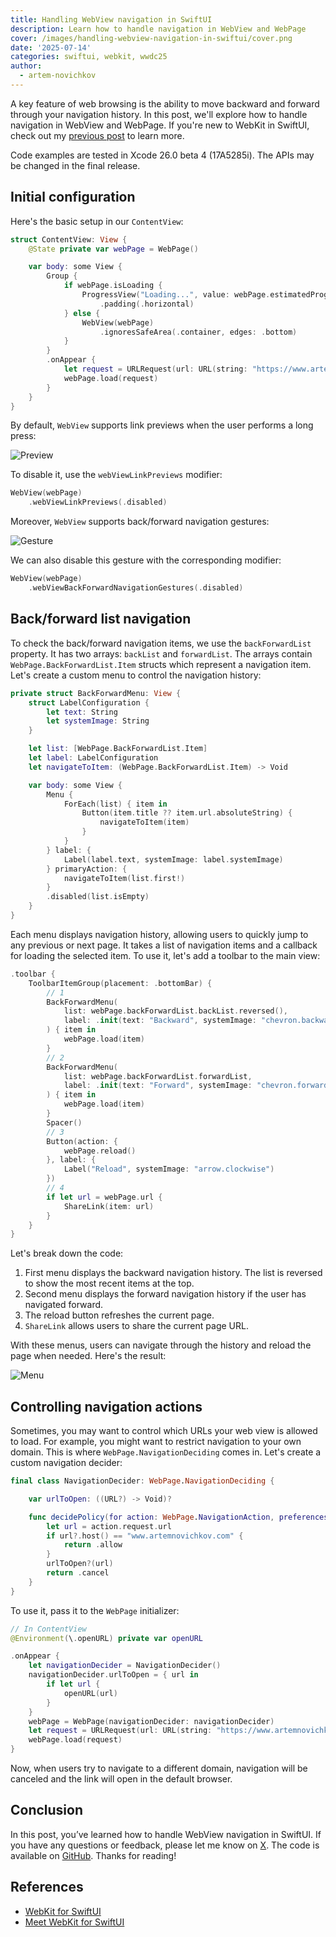 ```yaml
---
title: Handling WebView navigation in SwiftUI
description: Learn how to handle navigation in WebView and WebPage
cover: /images/handling-webview-navigation-in-swiftui/cover.png
date: '2025-07-14'
categories: swiftui, webkit, wwdc25
author:
  - artem-novichkov
---
```


A key feature of web browsing is the ability to move backward and forward through your navigation history. In this post, we'll explore how to handle navigation in WebView and WebPage. If you're new to WebKit in SwiftUI, check out my [previous post](https://www.artemnovichkov.com/blog/using-webkit-to-load-web-content-in-swiftui) to learn more.

<Callout type="info" emoji="️ℹ️">
  Code examples are tested in Xcode 26.0 beta 4 (17A5285i). The APIs may be changed in the final release.
</Callout>

## Initial configuration

Here's the basic setup in our `ContentView`:

```swift
struct ContentView: View {
    @State private var webPage = WebPage()

    var body: some View {
        Group {
            if webPage.isLoading {
                ProgressView("Loading...", value: webPage.estimatedProgress)
                    .padding(.horizontal)
            } else {
                WebView(webPage)
                    .ignoresSafeArea(.container, edges: .bottom)
            }
        }
        .onAppear {
            let request = URLRequest(url: URL(string: "https://www.artemnovichkov.com")!)
            webPage.load(request)
        }   
    }
}
```

By default, `WebView` supports link previews when the user performs a long press:

![Preview](/images/handling-webview-navigation-in-swiftui/preview.png)

To disable it, use the `webViewLinkPreviews` modifier:

```swift
WebView(webPage)
    .webViewLinkPreviews(.disabled)
```

Moreover, `WebView` supports back/forward navigation gestures:

![Gesture](/images/handling-webview-navigation-in-swiftui/gesture.png)

We can also disable this gesture with the corresponding modifier:

```swift
WebView(webPage)
    .webViewBackForwardNavigationGestures(.disabled)
```

## Back/forward list navigation

To check the back/forward navigation items, we use the `backForwardList` property. It has two arrays: `backList` and `forwardList`. The arrays contain `WebPage.BackForwardList.Item` structs which represent a navigation item. Let's create a custom menu to control the navigation history:

```swift
private struct BackForwardMenu: View {
    struct LabelConfiguration {
        let text: String
        let systemImage: String
    }

    let list: [WebPage.BackForwardList.Item]
    let label: LabelConfiguration
    let navigateToItem: (WebPage.BackForwardList.Item) -> Void

    var body: some View {
        Menu {
            ForEach(list) { item in
                Button(item.title ?? item.url.absoluteString) {
                    navigateToItem(item)
                }
            }
        } label: {
            Label(label.text, systemImage: label.systemImage)
        } primaryAction: {
            navigateToItem(list.first!)
        }
        .disabled(list.isEmpty)
    }
}
```

Each menu displays navigation history, allowing users to quickly jump to any previous or next page. It takes a list of navigation items and a callback for loading the selected item. To use it, let's add a toolbar to the main view:

```swift
.toolbar {
    ToolbarItemGroup(placement: .bottomBar) {
        // 1
        BackForwardMenu(
            list: webPage.backForwardList.backList.reversed(),
            label: .init(text: "Backward", systemImage: "chevron.backward")
        ) { item in
            webPage.load(item)
        }
        // 2
        BackForwardMenu(
            list: webPage.backForwardList.forwardList,
            label: .init(text: "Forward", systemImage: "chevron.forward")
        ) { item in
            webPage.load(item)
        }
        Spacer()
        // 3
        Button(action: {
            webPage.reload()
        }, label: {
            Label("Reload", systemImage: "arrow.clockwise")
        })
        // 4
        if let url = webPage.url {
            ShareLink(item: url)
        }
    }
}
```

Let's break down the code:

1. First menu displays the backward navigation history. The list is reversed to show the most recent items at the top.
2. Second menu displays the forward navigation history if the user has navigated forward.
3. The reload button refreshes the current page.
4. `ShareLink` allows users to share the current page URL.


With these menus, users can navigate through the history and reload the page when needed. Here's the result:

![Menu](/images/handling-webview-navigation-in-swiftui/menu.png)

## Controlling navigation actions

Sometimes, you may want to control which URLs your web view is allowed to load. For example, you might want to restrict navigation to your own domain. This is where `WebPage.NavigationDeciding` comes in. Let's create a custom navigation decider:

```swift
final class NavigationDecider: WebPage.NavigationDeciding {

    var urlToOpen: ((URL?) -> Void)?

    func decidePolicy(for action: WebPage.NavigationAction, preferences: inout WebPage.NavigationPreferences) async -> WKNavigationActionPolicy {
        let url = action.request.url
        if url?.host() == "www.artemnovichkov.com" {
            return .allow
        }
        urlToOpen?(url)
        return .cancel
    }
}
```

To use it, pass it to the `WebPage` initializer:

```swift
// In ContentView
@Environment(\.openURL) private var openURL

.onAppear {
    let navigationDecider = NavigationDecider()
    navigationDecider.urlToOpen = { url in
        if let url {
            openURL(url)
        }
    }
    webPage = WebPage(navigationDecider: navigationDecider)
    let request = URLRequest(url: URL(string: "https://www.artemnovichkov.com")!)
    webPage.load(request)
}
```

Now, when users try to navigate to a different domain, navigation will be canceled and the link will open in the default browser.

## Conclusion

In this post, you’ve learned how to handle WebView navigation in SwiftUI. If you have any questions or feedback, please let me know on [X](https://x.com/iosartem). The code is available on [GitHub](https://github.com/artemnovichkov/WebViewNavigationExample). Thanks for reading!

## References

- [WebKit for SwiftUI](https://developer.apple.com/documentation/webkit/webkit-for-swiftui)
- [Meet WebKit for SwiftUI](https://developer.apple.com/videos/play/wwdc2025/231/)